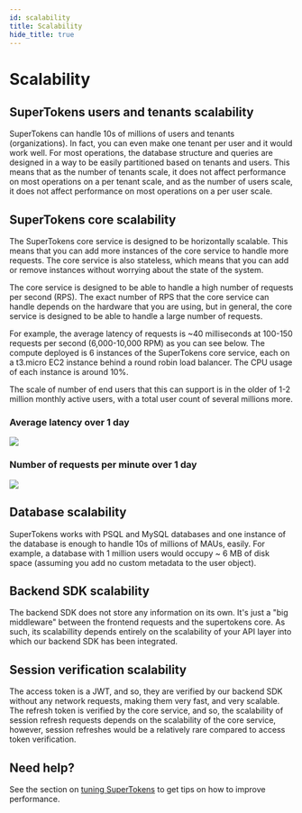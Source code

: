 ```yaml
---
id: scalability
title: Scalability
hide_title: true
---
```


<!-- COPY DOCS -->
<!-- ./emailpassword/scalability.mdx -->

# Scalability

## SuperTokens users and tenants scalability

SuperTokens can handle 10s of millions of users and tenants (organizations). In fact, you can even make one tenant per user and it would work well. For most operations, the database structure and queries are designed in a way to be easily partitioned based on tenants and users. This means that as the number of tenants scale, it does not affect performance on most operations on a per tenant scale, and as the number of users scale, it does not affect performance on most operations on a per user scale.

## SuperTokens core scalability

The SuperTokens core service is designed to be horizontally scalable. This means that you can add more instances of the core service to handle more requests. The core service is also stateless, which means that you can add or remove instances without worrying about the state of the system.

The core service is designed to be able to handle a high number of requests per second (RPS). The exact number of RPS that the core service can handle depends on the hardware that you are using, but in general, the core service is designed to be able to handle a large number of requests. 

For example, the average latency of requests is ~40 milliseconds at 100-150 requests per second (6,000-10,000 RPM) as you can see below. The compute deployed is 6 instances of the SuperTokens core service, each on a t3.micro EC2 instance behind a round robin load balancer. The CPU usage of each instance is around 10%.

The scale of number of end users that this can support is in the older of 1-2 million monthly active users, with a total user count of several millions more.

### Average latency over 1 day

<img src="/img/avg-latency.png" />

### Number of requests per minute over 1 day

<img src="/img/rpm.png" />


## Database scalability

SuperTokens works with PSQL and MySQL databases and one instance of the database is enough to handle 10s of millions of MAUs, easily. For example, a database with 1 million users would occupy ~ 6 MB of disk space (assuming you add no custom metadata to the user object).

## Backend SDK scalability

The backend SDK does not store any information on its own. It's just a "big middleware" between the frontend requests and the supertokens core. As such, its scalabillity depends entirely on the scalability of your API layer into which our backend SDK has been integrated.

## Session verification scalability

The access token is a JWT, and so, they are verified by our backend SDK without any network requests, making them very fast, and very scalable. The refresh token is verified by the core service, and so, the scalability of session refresh requests depends on the scalability of the core service, however, session refreshes would be a relatively rare compared to access token verification.

## Need help?
See the section on [tuning SuperTokens](./common-customizations/core/performance) to get tips on how to improve performance. 